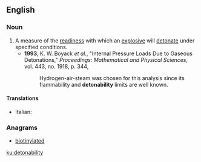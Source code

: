 ==English==

===Noun===
{{en-noun|detonabilities}}

# A measure of the [[readiness]] with which an [[explosive]] will [[detonate]] under specified conditions.
#* '''1993''', K. W. Boyack ''et al.'', "Internal Pressure Loads Due to Gaseous Detonations," ''Proceedings: Mathematical and Physical Sciences'', vol. 443, no. 1918, p. 344,
#*: Hydrogen-air-steam was chosen for this analysis since its flammability and '''detonability''' limits are well known.

====Translations====
{{trans-top}}
* Italian: {{t|it|detonabilità|f}}
{{trans-mid}}
{{trans-bottom}}

===Anagrams===
* [[biotinylated#English|biotinylated]]

[[ku:detonability]]